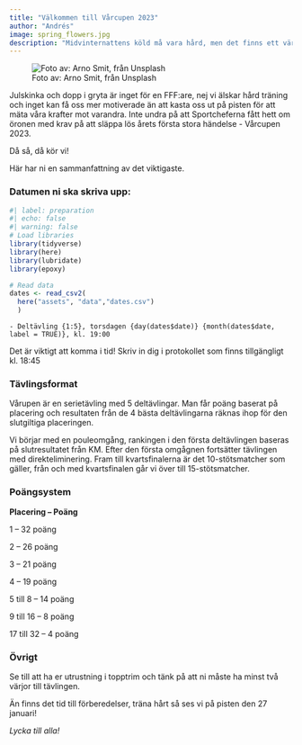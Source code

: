 ```yaml
---
title: "Välkommen till Vårcupen 2023"
author: "Andrés"
image: spring_flowers.jpg
description: "Midvinternattens köld må vara hård, men det finns ett värmande ljus inom synhåll: vårcupen stundar! Redan torsdagen den 26 januari smäller det."
---
```


![Foto av: Arno Smit, från Unsplash](spring_flowers.jpg)

Julskinka och dopp i gryta är inget för en FFF:are, nej vi älskar hård träning och inget kan få oss mer motiverade än att kasta oss ut på pisten för att mäta våra krafter mot varandra. Inte undra på att Sportcheferna fått hett om öronen med krav på att släppa lös årets första stora händelse - Vårcupen 2023.

Då så, då kör vi!

Här har ni en sammanfattning av det viktigaste.

### Datumen ni ska skriva upp:

```r
#| label: preparation
#| echo: false
#| warning: false
# Load libraries
library(tidyverse)
library(here)
library(lubridate)
library(epoxy)

# Read data
dates <- read_csv2(
  here("assets", "data","dates.csv")
  )

```

```epoxy

- Deltävling {1:5}, torsdagen {day(dates$date)} {month(dates$date, label = TRUE)}, kl. 19:00
```

::: callout-note
Det är viktigt att komma i tid! Skriv in dig i protokollet som finns tillgängligt kl. 18:45
:::

### Tävlingsformat

Vårupen är en serietävling med 5 deltävlingar. Man får poäng baserat på placering och resultaten från de 4 bästa deltävlingarna räknas ihop för den slutgiltiga placeringen.

Vi börjar med en pouleomgång, rankingen i den första deltävlingen baseras på slutresultatet från KM. Efter den första omgågnen fortsätter tävlingen med direkteliminering. Fram till kvartsfinalerna är det 10-stötsmatcher som gäller, från och med kvartsfinalen går vi över till 15-stötsmatcher.

### Poängsystem

**Placering -- Poäng**

1 -- 32 poäng

2 -- 26 poäng

3 -- 21 poäng

4 -- 19 poäng

5 till 8 -- 14 poäng

9 till 16 -- 8 poäng

17 till 32 -- 4 poäng

### Övrigt

Se till att ha er utrustning i topptrim och tänk på att ni måste ha minst två värjor till tävlingen.

Än finns det tid till förberedelser, träna hårt så ses vi på pisten den 27 januari!

*Lycka till alla!*
